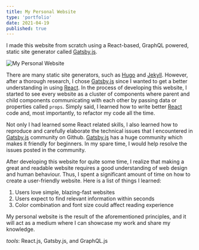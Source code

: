 ```yaml
---
title: My Personal Website
type: 'portfolio'
date: 2021-04-19
published: true
---
```


I made this website from scratch using a React-based, GraphQL powered, static site generator called [Gatsby.js](https://www.gatsbyjs.com).

![My Personal Website](./personal-website.png)

There are many static site generators, such as [Hugo](https://gohugo.io/) and [Jekyll](https://jekyllrb.com/).
However, after a thorough research, I chose [Gatsby.js](https://www.gatsbyjs.com) since I wanted to get a better understanding in using [React](https://reactjs.org/).
In the process of developing this website, I started to see every website as a cluster of components where parent and child components communicating with each other by passing data or properties called `props`.
Simply said, I learned how to write better [React](https://reactjs.org/) code and, most importantly, to refactor my code all the time.

Not only I had learned some React related skills, I also learned how to reproduce and carefully elaborate the technical issues that I encountered in [Gatsby.js](https://www.gatsbyjs.com) community on Github.
[Gatsby.js](https://www.gatsbyjs.com) has a huge community which makes it friendly for beginners. In my spare time, I would help resolve the issues posted in the community.

After developing this website for quite some time, I realize that making a great and readable website requires a good understanding of web design and human behaviour.
Thus, I spent a significant amount of time on how to create a user-friendly website. Here is a list of things I learned:

1. Users love simple, blazing-fast websites
2. Users expect to find relevant information within seconds
3. Color combination and font size could affect reading experience

My personal website is the result of the aforementioned principles, and it will act as a medium where I can showcase my work and share my knowledge.

*tools*: React.js, Gatsby.js, and GraphQL.js